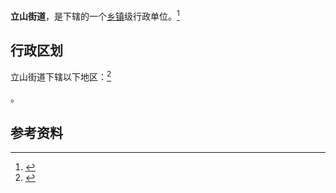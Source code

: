 {{中国乡级行政区|21/03/04/006/000}}

'''立山街道'''，是{{PRC admin/fullname|21/03/04/006/000|3}}下辖的一个[[乡镇|乡镇]]级行政单位。<ref>{{PRC admin/ref sgc|{{PRC admin/parent|21/03/04/006/000}}}}</ref>

== 行政区划 ==

立山街道下辖以下地区：<ref>{{PRC admin/ref sgc|21/03/04/006/000}}</ref>

{{PRC admin/children|21/03/04/006/000}}。

== 参考资料 ==

{{reflist}}

{{行政区划小作品}}
{{PRC admin/navcat|21/03/04/006/000}}